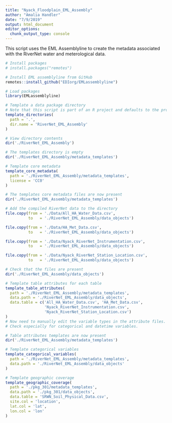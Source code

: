 ```yaml
---
title: "Nyack_Floodplain_EML_Assembly"
author: "Amalia Handler"
date: "7/9/2019"
output: html_document
editor_options: 
  chunk_output_type: console
---
```


This script uses the EML Assemblyline to create the metadata associated with the RiverNet water and meterological data.

```r
# Install packages
# install.packages("remotes")

# Install EML assemblyline from GitHub
remotes::install_github("EDIorg/EMLassemblyline")

# Load packages
library(EMLassemblyline)

# Template a data package directory
# Note that this script is part of an R project and defaults to the project directory
template_directories(
  path = '.',
  dir.name = 'RiverNet_EML_Assembly'
)

# View directory contents
dir('./RiverNet_EML_Assembly')

# The templates directory is empty
dir('./RiverNet_EML_Assembly/metadata_templates')

# Template core metadata
template_core_metadata(
  path = './RiverNet_EML_Assembly/metadata_templates',
  license = 'CC0'
)

# The templates core metadata files are now present
dir('./RiverNet_EML_Assembly/metadata_templates')

# Add the compiled RiverNet data to the directory
file.copy(from = './Data/All_HA_Water_Data.csv', 
          to   = './RiverNet_EML_Assembly/data_objects')

file.copy(from = './Data/HA_Met_Data.csv', 
          to   = './RiverNet_EML_Assembly/data_objects')

file.copy(from = './Data/Nyack_RiverNet_Instrumentation.csv', 
          to   = './RiverNet_EML_Assembly/data_objects')

file.copy(from = './Data/Nyack_RiverNet_Station_Location.csv', 
          to   = './RiverNet_EML_Assembly/data_objects')

# Check that the files are present
dir('./RiverNet_EML_Assembly/data_objects')

# Template table attributes for each table
template_table_attributes(
  path = './RiverNet_EML_Assembly/metadata_templates',
  data.path = './RiverNet_EML_Assembly/data_objects',
  data.table = c('All_HA_Water_Data.csv', 'HA_Met_Data.csv',
                 'Nyack_RiverNet_Instrumentation.csv',
                 'Nyack_RiverNet_Station_Location.csv')
)
# Now need to manually edit the variable types in the attribute files.
# Check especially for categorical and datetime variables.

# Table attributes templates are now present
dir('./RiverNet_EML_Assembly/metadata_templates')

# Template categorical variables
template_categorical_variables(
  path = './RiverNet_EML_Assembly/metadata_templates',
  data.path = './RiverNet_EML_Assembly/data_objects'
)

# Template geographic coverage
template_geographic_coverage(
  path = './pkg_301/metadata_templates',
  data.path = './pkg_301/data_objects',
  data.table = 'SRWN_Soil_Physical_Data.csv',
  site.col = 'location',
  lat.col = 'lat',
  lon.col = 'lon'
)


```

